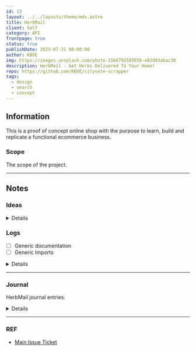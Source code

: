 ```yaml
---
id: 13
layout: ../../layouts/theme/mdx.astro
title: HerbMail
client: Self
category: API
frontpage: true
status: true
publishDate: 2023-07-21 00:00:00
author: KBVE
img: https://images.unsplash.com/photo-1566792505656-e82d93abac30
description: HerbMail - Get Herbs Delivered To Your Home!
repo: https://github.com/KBVE/cityvote-scrapper
tags:
  - design
  - search
  - concept
---
```



<MDXLayer title={frontmatter.title} description={frontmatter.description}>
<Widget img={frontmatter.img} skeleton={false}>
<MDXJS>


## Information

This is a proof of concept online shop with the purpose to learn, build and replicate a functional ecommerce business.

### Scope

The scope of the project.

---

## Notes

### Ideas

<Details data="Ideas">

- Payment Processor? We could extend out the cloud functions for it.

</Details>

### Logs

- [ ] Generic documentation
- [ ] Generic Imports

<Details data="Closed">

- [x] Create MDX File

</Details>

---

### Journal

HerbMail journal entries.

<Details data="J1">

#### J1

##### 07-23-2023

- Created general documentation file for HerbMail

</Details>

---

### REF

- [Main Issue Ticket](https://github.com/KBVE/kbve.com/issues/700)


</MDXJS>
</Widget>
</MDXLayer>